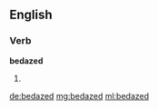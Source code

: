 ==English==

===Verb===
'''bedazed'''

# {{en-past of|bedaze}}

[[de:bedazed]]
[[mg:bedazed]]
[[ml:bedazed]]